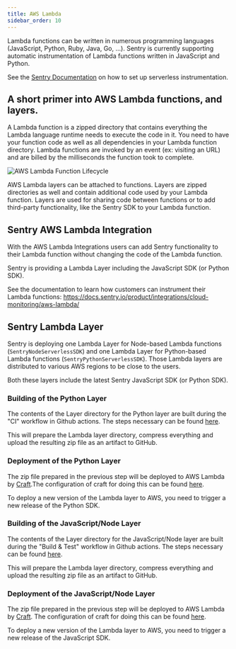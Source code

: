 ```yaml
---
title: AWS Lambda
sidebar_order: 10
---
```


Lambda functions can be written in numerous programming languages (JavaScript,
Python, Ruby, Java, Go, ...). Sentry is currently supporting automatic
instrumentation of Lambda functions written in JavaScript and Python.

See the [Sentry Documentation](https://docs.sentry.io/product/integrations/cloud-monitoring/) on how to set up serverless instrumentation.

## A short primer into AWS Lambda functions, and layers.

A Lambda function is a zipped directory that contains everything the Lambda
language runtime needs to execute the code in it. You need to have your
function code as well as all dependencies in your Lambda function directory.
Lambda functions are invoked by an event (ex: visiting an URL) and are billed
by the milliseconds the function took to complete.

![AWS Lambda Function Lifecycle](aws-lambda-lifecycle.png)

AWS Lambda layers can be attached to functions. Layers are zipped directories
as well and contain additional code used by your Lambda function.
Layers are used for sharing code between functions or to add third-party functionality,
like the Sentry SDK to your Lambda function.

## Sentry AWS Lambda Integration

With the AWS Lambda Integrations users can add Sentry functionality to their
Lambda function without changing the code of the Lambda function.

Sentry is providing a Lambda Layer including the JavaScript SDK (or Python
SDK).

See the documentation to learn how customers can instrument their Lambda
functions: https://docs.sentry.io/product/integrations/cloud-monitoring/aws-lambda/

## Sentry Lambda Layer

Sentry is deploying one Lambda Layer for Node-based Lambda functions
(`SentryNodeServerlessSDK`) and one Lambda Layer for Python-based Lambda
functions (`SentryPythonServerlessSDK`). Those Lambda layers are distributed
to various AWS regions to be close to the users.

Both these layers include the latest Sentry JavaScript SDK (or Python SDK).

### Building of the Python Layer

The contents of the Layer directory for the Python layer are built during the
"CI" workflow in Github actions. The steps necessary can be found
[here](https://github.com/getsentry/sentry-python/blob/master/.github/workflows/ci.yml).

This will prepare the Lambda layer directory, compress everything and upload the resulting zip file as
an artifact to GitHub.

### Deployment of the Python Layer

The zip file prepared in the previous step will be deployed to AWS Lambda by
[Craft](https://github.com/getsentry/craft).The configuration of craft for doing
this can be found [here](https://github.com/getsentry/sentry-python/blob/master/.craft.yml).

To deploy a new version of the Lambda layer to AWS, you need to trigger a new
release of the Python SDK.

### Building of the JavaScript/Node Layer

The contents of the Layer directory for the JavaScript/Node layer are built during the
"Build & Test" workflow in Github actions. The steps necessary can be found
[here](https://github.com/getsentry/sentry-javascript/blob/master/.github/workflows/build.yml).

This will prepare the Lambda layer directory, compress everything and upload the resulting zip file as
an artifact to GitHub.

### Deployment of the JavaScript/Node Layer

The zip file prepared in the previous step will be deployed to AWS Lambda by
[Craft](https://github.com/getsentry/craft). The configuration of craft for doing
this can be found [here](https://github.com/getsentry/sentry-javascript/blob/master/.craft.yml).

To deploy a new version of the Lambda layer to AWS, you need to trigger a new
release of the JavaScript SDK.
